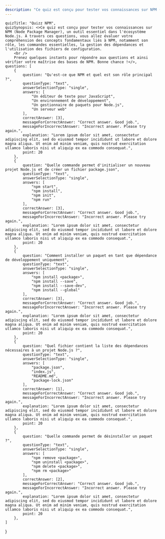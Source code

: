 ```yaml
---
description: "Ce quiz est conçu pour tester vos connaissances sur NPM (Node Package Manager), un outil essentiel dans l'écosystème Node.js. À travers ces questions, vous allez évaluer votre compréhension des concepts fondamentaux liés à NPM, notamment son rôle, les commandes essentielles, la gestion des dépendances et l'utilisation des fichiers de configuration."
---
```

    quizTitle: "Quizz NPM",
    quizSynopsis: <>Ce quiz est conçu pour tester vos connaissances sur NPM (Node Package Manager), un outil essentiel dans l'écosystème Node.js. À travers ces questions, vous allez évaluer votre compréhension des concepts fondamentaux liés à NPM, notamment son rôle, les commandes essentielles, la gestion des dépendances et l'utilisation des fichiers de configuration.
        <br />
        Prenez quelques instants pour répondre aux questions et ainsi vérifier votre maîtrise des bases de NPM. Bonne chance !</>,
    questions: [
        {
            question: "Qu'est-ce que NPM et quel est son rôle principal ?",
            questionType: "text",
            answerSelectionType: "single",
            answers: [
                "Un éditeur de texte pour JavaScript",
                "Un environnement de développement",
                "Un gestionnaire de paquets pour Node.js",
                "Un serveur web"
            ],
            correctAnswer: [3],
            messageForCorrectAnswer: "Correct answer. Good job.",
            messageForIncorrectAnswer: "Incorrect answer. Please try again.",
            explanation: "Lorem ipsum dolor sit amet, consectetur adipiscing elit, sed do eiusmod tempor incididunt ut labore et dolore magna aliqua. Ut enim ad minim veniam, quis nostrud exercitation ullamco laboris nisi ut aliquip ex ea commodo consequat.",
            point: 20
        },
        {
            question: "Quelle commande permet d'initialiser un nouveau projet Node.js et de créer un fichier package.json",
            questionType: "text",
            answerSelectionType: "single",
            answers: [
                "npm start",
                "npm install",
                "npm init",
                "npm run"
            ],
            correctAnswer: [3],
            messageForCorrectAnswer: "Correct answer. Good job.",
            messageForIncorrectAnswer: "Incorrect answer. Please try again.",
            explanation: "Lorem ipsum dolor sit amet, consectetur adipiscing elit, sed do eiusmod tempor incididunt ut labore et dolore magna aliqua. Ut enim ad minim veniam, quis nostrud exercitation ullamco laboris nisi ut aliquip ex ea commodo consequat.",
            point: 20
        },
        {
            question: "Comment installer un paquet en tant que dépendance de développement uniquement",
            questionType: "text",
            answerSelectionType: "single",
            answers: [
                "npm install <package>",
                "npm install --save",
                "npm install --save-dev",
                "npm install --global"
            ],
            correctAnswer: [3],
            messageForCorrectAnswer: "Correct answer. Good job.",
            messageForIncorrectAnswer: "Incorrect answer. Please try again.",
            explanation: "Lorem ipsum dolor sit amet, consectetur adipiscing elit, sed do eiusmod tempor incididunt ut labore et dolore magna aliqua. Ut enim ad minim veniam, quis nostrud exercitation ullamco laboris nisi ut aliquip ex ea commodo consequat.",
            point: 20
        },
        {
            question: "Quel fichier contient la liste des dépendances nécessaires à un projet Node.js ?",
            questionType: "text",
            answerSelectionType: "single",
            answers: [
                "package.json",
                "index.js",
                "README.md",
                "package-lock.json"
            ],
            correctAnswer: [1],
            messageForCorrectAnswer: "Correct answer. Good job.",
            messageForIncorrectAnswer: "Incorrect answer. Please try again.",
            explanation: "Lorem ipsum dolor sit amet, consectetur adipiscing elit, sed do eiusmod tempor incididunt ut labore et dolore magna aliqua. Ut enim ad minim veniam, quis nostrud exercitation ullamco laboris nisi ut aliquip ex ea commodo consequat.",
            point: 20
        },
        {
            question: "Quelle commande permet de désinstaller un paquet ?",
            questionType: "text",
            answerSelectionType: "single",
            answers: [
                "npm remove <package>",
                "npm uninstall <package>",
                "npm delete <package>",
                "npm rm <package>"
            ],
            correctAnswer: [2],
            messageForCorrectAnswer: "Correct answer. Good job.",
            messageForIncorrectAnswer: "Incorrect answer. Please try again.",
            explanation: "Lorem ipsum dolor sit amet, consectetur adipiscing elit, sed do eiusmod tempor incididunt ut labore et dolore magna aliqua. Ut enim ad minim veniam, quis nostrud exercitation ullamco laboris nisi ut aliquip ex ea commodo consequat.",
            point: 20
        },
    ]
}


<Quizz quizData={quiz} />


